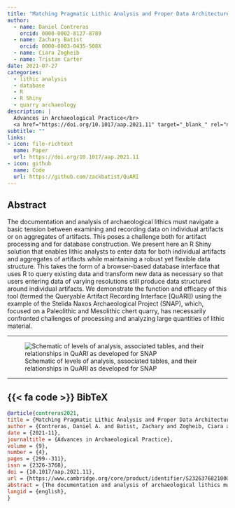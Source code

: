 ```yaml
---
title: "Matching Pragmatic Lithic Analysis and Proper Data Architecture: The QuARI R Shiny Database Interface"
author: 
  - name: Daniel Contreras
    orcid: 0000-0002-8127-8789
  - name: Zachary Batist
    orcid: 0000-0003-0435-508X
  - name: Ciara Zogheib
  - name: Tristan Carter
date: 2021-07-27
categories:
  - lithic analysis
  - database
  - R
  - R Shiny
  - quarry archaeology
description: |
  Advances in Archaeological Practice</br>
  <a href="https://doi.org/10.1017/aap.2021.11" target="_blank_" rel="noopener">10.1017/aap.2021.11</a>
subtitle: ""
links:
- icon: file-richtext
  name: Paper
  url: https://doi.org/10.1017/aap.2021.11
- icon: github
  name: Code
  url: https://github.com/zackbatist/QuARI
---
```

## Abstract
The documentation and analysis of archaeological lithics must navigate a basic tension between examining and recording data on individual artifacts or on aggregates of artifacts. This poses a challenge both for artifact processing and for database construction. We present here an R Shiny solution that enables lithic analysts to enter data for both individual artifacts and aggregates of artifacts while maintaining a robust yet flexible data structure. This takes the form of a browser-based database interface that uses R to query existing data and transform new data as necessary so that users entering data of varying resolutions still produce data structured around individual artifacts. We demonstrate the function and efficacy of this tool (termed the Queryable Artifact Recording Interface [QuARI]) using the example of the Stelida Naxos Archaeological Project (SNAP), which, focused on a Paleolithic and Mesolithic chert quarry, has necessarily confronted challenges of processing and analyzing large quantities of lithic material.

---

![Schematic of levels of analysis, associated tables, and their relationships in QuARI as developed for SNAP](quari-levels.png)

---

::: {.callout-note collapse=true icon=false}
## {{< fa code >}} BibTeX

```BibTeX
@article{contreras2021,
title = {Matching Pragmatic Lithic Analysis and Proper Data Architecture: The QuARI R Shiny Database Interface},
author = {Contreras, Daniel A. and Batist, Zachary and Zogheib, Ciara and Carter, Tristan},
date = {2021-11},
journaltitle = {Advances in Archaeological Practice},
volume = {9},
number = {4},
pages = {299--311},
issn = {2326-3768},
doi = {10.1017/aap.2021.11},
url = {https://www.cambridge.org/core/product/identifier/S2326376821000115/type/journal_article},
abstract = {The documentation and analysis of archaeological lithics must navigate a basic tension between examining and recording data on individual artifacts or on aggregates of artifacts. This poses a challenge both for artifact processing and for database construction. We present here an R Shiny solution that enables lithic analysts to enter data for both individual artifacts and aggregates of artifacts while maintaining a robust yet flexible data structure. This takes the form of a browser-based database interface that uses R to query existing data and transform new data as necessary so that users entering data of varying resolutions still produce data structured around individual artifacts. We demonstrate the function and efficacy of this tool (termed the Queryable Artifact Recording Interface [QuARI]) using the example of the Stelida Naxos Archaeological Project (SNAP), which, focused on a Paleolithic and Mesolithic chert quarry, has necessarily confronted challenges of processing and analyzing large quantities of lithic material.},
langid = {english},
}
```
:::